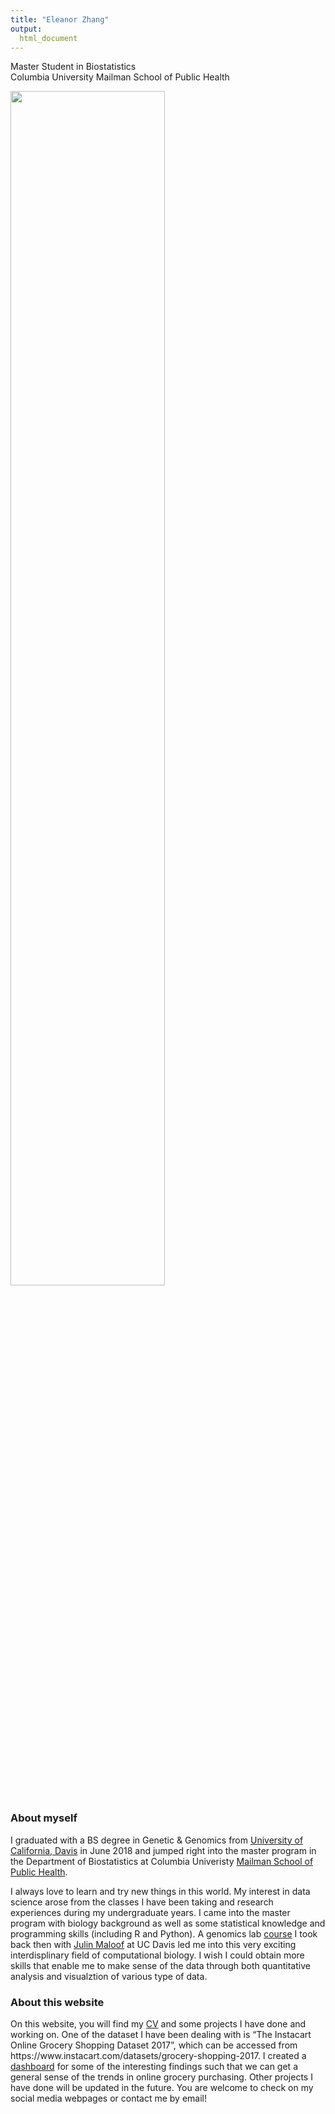 ```yaml
---
title: "Eleanor Zhang"
output:
  html_document
---
```


Master Student in Biostatistics   
Columbia University Mailman School of Public Health


<img src = "images/D7K_9475.jpg" style = "width:70%" align = "middle">


### About myself

I graduated with a BS degree in Genetic & Genomics from [University of California, Davis](https://www.ucdavis.edu/) in June 2018 and jumped right into the master program in the Department of Biostatistics at Columbia Univeristy [Mailman School of Public Health](https://www.mailman.columbia.edu/). 

I always love to learn and try new things in this world. My interest in data science arose from the classes I have been taking and research experiences during my undergraduate years. I came into the master program with biology background as well as some statistical knowledge and programming skills (including R and Python). A genomics lab [course](http://jnmaloof.github.io/BIS180L_web/) I took back then with [Julin Maloof](https://biology.ucdavis.edu/people/julin-maloof) at UC Davis led me into this very exciting interdisplinary field of computational biology. I wish I could obtain more skills that enable me to make sense of the data through both quantitative analysis and visualztion of various type of data.

### About this website

On this website, you will find my [CV](CV.html) and some projects I have done and working on. One of the dataset I have been dealing with is "The Instacart Online Grocery Shopping Dataset 2017", which can be accessed from  https://www.instacart.com/datasets/grocery-shopping-2017. I created a [dashboard](dashboard.html) for some of the interesting findings such that we can get a general sense of the trends in online grocery purchasing. Other projects I have done will be updated in the future. You are welcome to check on my social media webpages or contact me by email!


